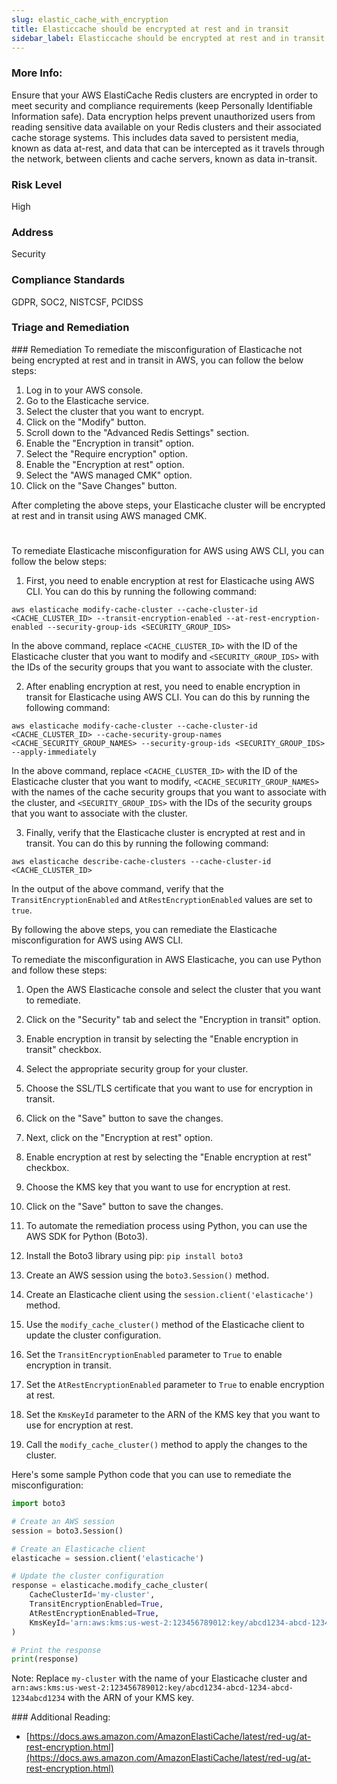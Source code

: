 ```yaml
---
slug: elastic_cache_with_encryption
title: Elasticcache should be encrypted at rest and in transit
sidebar_label: Elasticcache should be encrypted at rest and in transit
---
```


### More Info:

Ensure that your AWS ElastiCache Redis clusters are encrypted in order to meet security and compliance requirements (keep Personally Identifiable Information safe). Data encryption helps prevent unauthorized users from reading sensitive data available on your Redis clusters and their associated cache storage systems. This includes data saved to persistent media, known as data at-rest, and data that can be intercepted as it travels through the network, between clients and cache servers, known as data in-transit.

### Risk Level

High

### Address

Security

### Compliance Standards

GDPR, SOC2, NISTCSF, PCIDSS


### Triage and Remediation
<Tabs>
<Tab title='Remediation'>
### Remediation

<AccordionGroup>
<Accordion title='Using Console' defaultOpen='true'>
To remediate the misconfiguration of Elasticache not being encrypted at rest and in transit in AWS, you can follow the below steps:

1. Log in to your AWS console.
2. Go to the Elasticache service.
3. Select the cluster that you want to encrypt.
4. Click on the "Modify" button.
5. Scroll down to the "Advanced Redis Settings" section.
6. Enable the "Encryption in transit" option.
7. Select the "Require encryption" option.
8. Enable the "Encryption at rest" option.
9. Select the "AWS managed CMK" option.
10. Click on the "Save Changes" button.

After completing the above steps, your Elasticache cluster will be encrypted at rest and in transit using AWS managed CMK.

#
</Accordion>

<Accordion title='Using CLI'>
To remediate Elasticache misconfiguration for AWS using AWS CLI, you can follow the below steps:

1. First, you need to enable encryption at rest for Elasticache using AWS CLI. You can do this by running the following command:

```
aws elasticache modify-cache-cluster --cache-cluster-id <CACHE_CLUSTER_ID> --transit-encryption-enabled --at-rest-encryption-enabled --security-group-ids <SECURITY_GROUP_IDS>
```

In the above command, replace `<CACHE_CLUSTER_ID>` with the ID of the Elasticache cluster that you want to modify and `<SECURITY_GROUP_IDS>` with the IDs of the security groups that you want to associate with the cluster.

2. After enabling encryption at rest, you need to enable encryption in transit for Elasticache using AWS CLI. You can do this by running the following command:

```
aws elasticache modify-cache-cluster --cache-cluster-id <CACHE_CLUSTER_ID> --cache-security-group-names <CACHE_SECURITY_GROUP_NAMES> --security-group-ids <SECURITY_GROUP_IDS> --apply-immediately
```

In the above command, replace `<CACHE_CLUSTER_ID>` with the ID of the Elasticache cluster that you want to modify, `<CACHE_SECURITY_GROUP_NAMES>` with the names of the cache security groups that you want to associate with the cluster, and `<SECURITY_GROUP_IDS>` with the IDs of the security groups that you want to associate with the cluster.

3. Finally, verify that the Elasticache cluster is encrypted at rest and in transit. You can do this by running the following command:

```
aws elasticache describe-cache-clusters --cache-cluster-id <CACHE_CLUSTER_ID>
```

In the output of the above command, verify that the `TransitEncryptionEnabled` and `AtRestEncryptionEnabled` values are set to `true`.

By following the above steps, you can remediate the Elasticache misconfiguration for AWS using AWS CLI.
</Accordion>

<Accordion title='Using Python'>
To remediate the misconfiguration in AWS Elasticache, you can use Python and follow these steps:

1. Open the AWS Elasticache console and select the cluster that you want to remediate.

2. Click on the "Security" tab and select the "Encryption in transit" option.

3. Enable encryption in transit by selecting the "Enable encryption in transit" checkbox.

4. Select the appropriate security group for your cluster.

5. Choose the SSL/TLS certificate that you want to use for encryption in transit.

6. Click on the "Save" button to save the changes.

7. Next, click on the "Encryption at rest" option.

8. Enable encryption at rest by selecting the "Enable encryption at rest" checkbox.

9. Choose the KMS key that you want to use for encryption at rest.

10. Click on the "Save" button to save the changes.

11. To automate the remediation process using Python, you can use the AWS SDK for Python (Boto3).

12. Install the Boto3 library using pip: `pip install boto3`

13. Create an AWS session using the `boto3.Session()` method.

14. Create an Elasticache client using the `session.client('elasticache')` method.

15. Use the `modify_cache_cluster()` method of the Elasticache client to update the cluster configuration.

16. Set the `TransitEncryptionEnabled` parameter to `True` to enable encryption in transit.

17. Set the `AtRestEncryptionEnabled` parameter to `True` to enable encryption at rest.

18. Set the `KmsKeyId` parameter to the ARN of the KMS key that you want to use for encryption at rest.

19. Call the `modify_cache_cluster()` method to apply the changes to the cluster.

Here's some sample Python code that you can use to remediate the misconfiguration:

```python
import boto3

# Create an AWS session
session = boto3.Session()

# Create an Elasticache client
elasticache = session.client('elasticache')

# Update the cluster configuration
response = elasticache.modify_cache_cluster(
    CacheClusterId='my-cluster',
    TransitEncryptionEnabled=True,
    AtRestEncryptionEnabled=True,
    KmsKeyId='arn:aws:kms:us-west-2:123456789012:key/abcd1234-abcd-1234-abcd-1234abcd1234'
)

# Print the response
print(response)
```

Note: Replace `my-cluster` with the name of your Elasticache cluster and `arn:aws:kms:us-west-2:123456789012:key/abcd1234-abcd-1234-abcd-1234abcd1234` with the ARN of your KMS key.
</Accordion>

</AccordionGroup>
</Tab>
</Tabs>
### Additional Reading:

- [https://docs.aws.amazon.com/AmazonElastiCache/latest/red-ug/at-rest-encryption.html](https://docs.aws.amazon.com/AmazonElastiCache/latest/red-ug/at-rest-encryption.html) 

